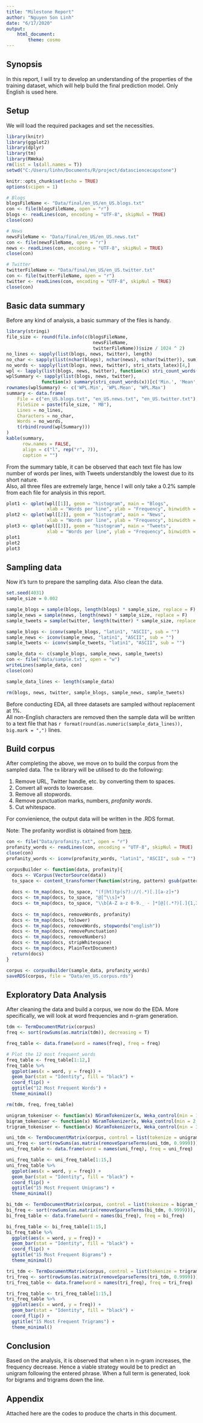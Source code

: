 ```yaml
---
title: "Milestone Report"
author: "Nguyen Son Linh"
date: "6/17/2020"
output: 
    html_document:
        theme: cosmo
---
```


## Synopsis  
In this report, I will try to develop an understanding of the properties of the training dataset, which will help build the final prediction model. Only English is used here.  

## Setup  
We will load the required packages and set the necessities.  

```r
library(knitr)
library(ggplot2)
library(dplyr)
library(tm)
library(RWeka)
rm(list = ls(all.names = T))
setwd("C:/Users/linhn/Documents/R/project/datasciencecapstone")
```

```r
knitr::opts_chunk$set(echo = TRUE)
options(scipen = 1)
```

```r
# Blogs
blogsFileName <- "Data/final/en_US/en_US.blogs.txt"
con <- file(blogsFileName, open = "r")
blogs <- readLines(con, encoding = "UTF-8", skipNul = TRUE)
close(con)

# News
newsFileName <- "Data/final/en_US/en_US.news.txt"
con <- file(newsFileName, open = "r")
news <- readLines(con, encoding = "UTF-8", skipNul = TRUE)
close(con)

# Twitter
twitterFileName <- "Data/final/en_US/en_US.twitter.txt"
con <- file(twitterFileName, open = "r")
twitter <- readLines(con, encoding = "UTF-8", skipNul = TRUE)
close(con)
```

## Basic data summary  
Before any kind of analysis, a basic summary of the files is handy.  

```r
library(stringi)
file_size <- round(file.info(c(blogsFileName,
                                newsFileName,
                                twitterFileName))$size / 1024 ^ 2)
no_lines <- sapply(list(blogs, news, twitter), length)
no_char <- sapply(list(nchar(blogs), nchar(news), nchar(twitter)), sum)
no_words <- sapply(list(blogs, news, twitter), stri_stats_latex)[4,]
wpl <- lapply(list(blogs, news, twitter), function(x) stri_count_words(x))
wplSummary <- sapply(list(blogs, news, twitter),
             function(x) summary(stri_count_words(x))[c('Min.', 'Mean', 'Max.')])
rownames(wplSummary) <- c('WPL.Min', 'WPL.Mean', 'WPL.Max')
summary <- data.frame(
    File = c("en_US.blogs.txt", "en_US.news.txt", "en_US.twitter.txt"),
    FileSize = paste(file_size, " MB"),
    Lines = no_lines,
    Characters = no_char,
    Words = no_words,
    t(rbind(round(wplSummary)))
)
kable(summary,
      row.names = FALSE,
      align = c("l", rep("r", 7)),
      caption = "")
```

From the summary table, it can be observed that each text file has low number of words per lines, with Tweets understandbly the lowest due to its short nature.  
Also, all three files are extremely large, hence I will only take a 0.2% sample from each file for analysis in this report.  

```r
plot1 <- qplot(wpl[[1]], geom = "histogram", main = "Blogs", 
               xlab = "Words per line", ylab = "Frequency", binwidth = 5)
plot2 <- qplot(wpl[[2]], geom = "histogram", main = "News", 
               xlab = "Words per line", ylab = "Frequency", binwidth = 5)
plot3 <- qplot(wpl[[3]], geom = "histogram", main = "Tweets", 
               xlab = "Words per line", ylab = "Frequency", binwidth = 1)
plot1
plot2
plot3
```

## Sampling data  
Now it's turn to prepare the sampling data. Also clean the data.  
```r
set.seed(4031)
sample_size = 0.002

sample_blogs = sample(blogs, length(blogs) * sample_size, replace = F)
sample_news = sample(news, length(news) * sample_size, replace = F)
sample_tweets = sample(twitter, length(twitter) * sample_size, replace = F)

sample_blogs <- iconv(sample_blogs, "latin1", "ASCII", sub = "")
sample_news <- iconv(sample_news, "latin1", "ASCII", sub = "")
sample_tweets <- iconv(sample_tweets, "latin1", "ASCII", sub = "")

sample_data <- c(sample_blogs, sample_news, sample_tweets)
con <- file("data/sample.txt", open = "w")
writeLines(sample_data, con)
close(con)

sample_data_lines <- length(sample_data)

rm(blogs, news, twitter, sample_blogs, sample_news, sample_tweets)
```

Before conducting EDA, all three datasets are sampled without replacement at 1%.  
All non-English characters are removed then the sample data will be written to a text file that has `r format(round(as.numeric(sample_data_lines)), big.mark = ",")` lines.  

## Build corpus  
After completing the above, we move on to build the corpus from the sampled data. The `tm` library will be utilised to do the following:  

1. Remove URL, Twitter handle, etc. by converting them to spaces.  
2. Convert all words to lowercase.  
3. Remove all stopwords.  
4. Remove punctuation marks, numbers, *profanity words*.  
5. Cut whitespace.  

For convienience, the output data will be written in the .RDS format.  

Note: The profanity wordlist is obtained from [here](http://www.cs.cmu.edu/~biglou/resources/).  
```r
con <- file("Data/profanity.txt", open = "r")
profanity_words <- readLines(con, encoding = "UTF-8", skipNul = TRUE)
close(con)
profanity_words <- iconv(profanity_words, "latin1", "ASCII", sub = "")

corpusBuilder <- function(data, profanity){
  docs <- VCorpus(VectorSource(data))
  to_space <- content_transformer(function(string, pattern) gsub(pattern, " ", string))
  
  docs <- tm_map(docs, to_space, "(f|ht)tp(s?)://(.*)[.][a-z]+")
  docs <- tm_map(docs, to_space, "@[^\\s]+")
  docs <- tm_map(docs, to_space, "\\b[A-Z a-z 0-9._ - ]*[@](.*?)[.]{1,3} \\b")
  
  docs <- tm_map(docs, removeWords, profanity)
  docs <- tm_map(docs, tolower)
  docs <- tm_map(docs, removeWords, stopwords("english"))
  docs <- tm_map(docs, removePunctuation)
  docs <- tm_map(docs, removeNumbers)
  docs <- tm_map(docs, stripWhitespace)
  docs <- tm_map(docs, PlainTextDocument)
  return(docs)
}

corpus <- corpusBuilder(sample_data, profanity_words)
saveRDS(corpus, file = "Data/en_US.corpus.rds")

```
## Exploratory Data Analysis  
After cleaning the data and build a corpus, we now do the EDA. More specifically, we will look at word frequencies and n-gram generation.  

```r
tdm <- TermDocumentMatrix(corpus)
freq <- sort(rowSums(as.matrix(tdm)), decreasing = T)

freq_table <- data.frame(word = names(freq), freq = freq)

# Plot the 12 most frequent_words
freq_table <- freq_table[1:12,]
freq_table %>%
  ggplot(aes(x = word, y = freq)) + 
  geom_bar(stat = "Identity", fill = "black") +
  coord_flip() +
  ggtitle("12 Most Frequent Words") +
  theme_minimal()

rm(tdm, freq, freq_table)
```

```r
unigram_tokeniser <- function(x) NGramTokenizer(x, Weka_control(min = 1, max = 1))
bigram_tokeniser <- function(x) NGramTokenizer(x, Weka_control(min = 2, max = 2))
trigram_tokeniser <- function(x) NGramTokenizer(x, Weka_control(min = 3, max = 3))
```

```r
uni_tdm <- TermDocumentMatrix(corpus, control = list(tokenize = unigram_tokeniser))
uni_freq <- sort(rowSums(as.matrix(removeSparseTerms(uni_tdm, 0.9999))), decreasing = T)
uni_freq_table <- data.frame(word = names(uni_freq), freq = uni_freq)

uni_freq_table <- uni_freq_table[1:15,]
uni_freq_table %>%
  ggplot(aes(x = word, y = freq)) +
  geom_bar(stat = "Identity", fill = "black") +
  coord_flip() +
  ggtitle("15 Most Frequent Unigrams") +
  theme_minimal()
```

```r
bi_tdm <- TermDocumentMatrix(corpus, control = list(tokenize = bigram_tokeniser))
bi_freq <- sort(rowSums(as.matrix(removeSparseTerms(bi_tdm, 0.9999))), decreasing = T)
bi_freq_table <- data.frame(word = names(bi_freq), freq = bi_freq)

bi_freq_table <- bi_freq_table[1:15,]
bi_freq_table %>%
  ggplot(aes(x = word, y = freq)) +
  geom_bar(stat = "Identity", fill = "black") +
  coord_flip() +
  ggtitle("15 Most Frequent Bigrams") +
  theme_minimal()
```

```r
tri_tdm <- TermDocumentMatrix(corpus, control = list(tokenize = trigram_tokeniser))
tri_freq <- sort(rowSums(as.matrix(removeSparseTerms(tri_tdm, 0.9999))), decreasing = T)
tri_freq_table <- data.frame(word = names(tri_freq), freq = tri_freq)

tri_freq_table <- tri_freq_table[1:15,]
tri_freq_table %>%
  ggplot(aes(x = word, y = freq)) +
  geom_bar(stat = "Identity", fill = "black") +
  coord_flip() +
  ggtitle("15 Most Frequent Trigrams") +
  theme_minimal()
```

## Conclusion  
Based on the analysis, it is observed that when n in n-gram increases, the frequency decrease. Hence a viable strategy would be to predict an unigram following the entered phrase. When a full term is generated, look for bigrams and trigrams down the line.  

## Appendix  
Attached here are the codes to produce the charts in this document.  
```r
```

```r
```

```r
```

```r
```

```r
```

```r
```

```r
```

```r
```

```r
```

